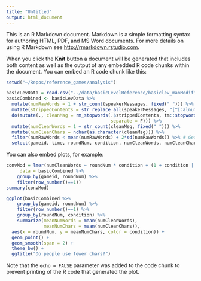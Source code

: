 ```yaml
---
title: "Untitled"
output: html_document
---
```


This is an R Markdown document. Markdown is a simple formatting syntax for authoring HTML, PDF, and MS Word documents. For more details on using R Markdown see <http://rmarkdown.rstudio.com>.

When you click the **Knit** button a document will be generated that includes both content as well as the output of any embedded R code chunks within the document. You can embed an R code chunk like this:

```r
setwd("~/Repos/reference_games/analysis")

basicLevData = read.csv("../data/basicLevelReference/basiclev_manModified.csv")
basicCombined <- basicLevData %>%
  mutate(numRawWords = 1 + str_count(speakerMessages, fixed(" "))) %>%
  mutate(strippedContents = str_replace_all(speakerMessages, "[^[:alnum:][:space:]']",' ')) %>%
  do(mutate(., cleanMsg = rm_stopwords(.$strippedContents, tm::stopwords("english"), 
                                       separate = F))) %>%
  mutate(numCleanWords = 1 + str_count(cleanMsg, fixed(" "))) %>%
  mutate(numCleanChars = nchar(as.character(cleanMsg))) %>%
  filter(numRawWords < mean(numRawWords) + 2*sd(numRawWords)) %>% # Get rid of outliers
  select(gameid, time, roundNum, condition, numCleanWords, numCleanChars, cleanMsg)

```

You can also embed plots, for example:

```r
convMod = lmer(numCleanWords ~ roundNum * condition + (1 + condition | gameid),
     data = basicCombined %>% 
    group_by(gameid, roundNum) %>%
    filter(row_number()==1))
summary(convMod)

ggplot(basicCombined %>% 
    group_by(gameid, roundNum) %>%
    filter(row_number()==1) %>%
    group_by(roundNum, condition) %>% 
    summarize(meanNumWords = mean(numCleanWords),
              meanNumChars = mean(numCleanChars)),
  aes(x = roundNum, y = meanNumChars, color = condition)) +
  geom_point() +
  geom_smooth(span = 2) +
  theme_bw() +
  ggtitle("Do people use fewer chars?")
```

Note that the `echo = FALSE` parameter was added to the code chunk to prevent printing of the R code that generated the plot.
